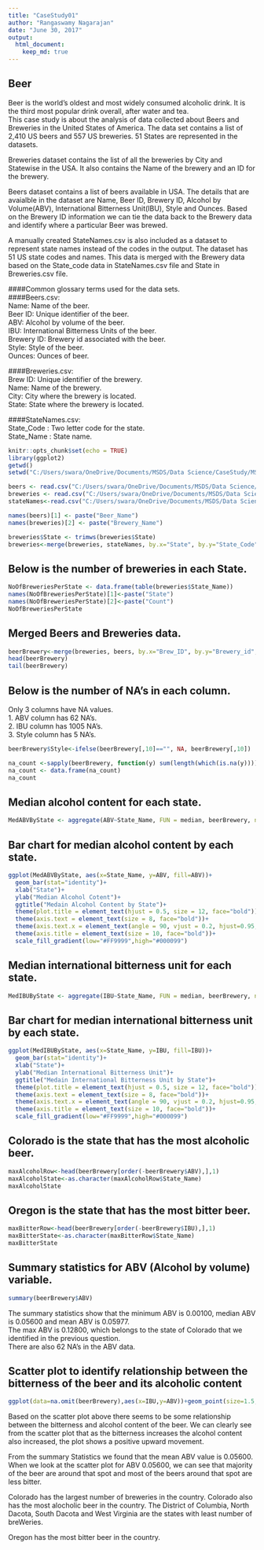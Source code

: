 ```yaml
---
title: "CaseStudy01"
author: "Rangaswamy Nagarajan"
date: "June 30, 2017"
output: 
  html_document:
    keep_md: true
---
```


## Beer

Beer is the world's oldest and most widely consumed alcoholic drink. It is the third most popular drink overall, after water and tea.<br />
This case study is about the analysis of data collected about Beers and Breweries in the United States of America. The data set contains a list of 2,410 US beers and 557 US breweries. 51 States are represented in the datasets.

Breweries dataset contains the list of all the breweries by City and Statewise in the USA.
It also contains the Name of the brewery and an ID for the brewery.

Beers dataset contains a list of beers available in USA.
The details that are avaialble in the dataset are Name, Beer ID, Brewery ID, Alcohol by Volume(ABV), International Bitterness Unit(IBU), Style and Ounces.
Based on the Brewery ID information we can tie the data back to the Brewery data and identify where a particular Beer was brewed.

A manually created StateNames.csv is also included as a dataset to represent state names instead of the codes in the output.
The dataset has 51 US state codes and names. This data is merged with the Brewery data based on the State_code data in StateNames.csv file and State in Breweries.csv file.<br />

####Common glossary terms used for the data sets.<br />
####Beers.csv:<br />
Name: Name of the beer.<br />
Beer ID: Unique identifier of the beer.<br />
ABV: Alcohol by volume of the beer.<br />
IBU: International Bitterness Units of the beer.<br />
Brewery ID: Brewery id associated with the beer.<br />
Style: Style of the beer.<br />
Ounces: Ounces of beer.

####Breweries.csv:<br />
Brew ID: Unique identifier of the brewery.<br />
Name: Name of the brewery.<br />
City: City where the brewery is located.<br />
State: State where the brewery is located.

####StateNames.csv:<br />
State_Code : Two letter code for the state.<br />
State_Name : State name.<br />

```r
knitr::opts_chunk$set(echo = TRUE)
library(ggplot2)
getwd()
setwd("C:/Users/swara/OneDrive/Documents/MSDS/Data Science/CaseStudy/MSDSCaseStudy01/Analysis")
```




```r
beers <- read.csv("C:/Users/swara/OneDrive/Documents/MSDS/Data Science/CaseStudy/MSDSCaseStudy01/Data/Beers.csv",header=TRUE)
breweries <- read.csv("C:/Users/swara/OneDrive/Documents/MSDS/Data Science/CaseStudy/MSDSCaseStudy01/Data/Breweries.csv", header=TRUE)
stateNames<-read.csv("C:/Users/swara/OneDrive/Documents/MSDS/Data Science/CaseStudy/MSDSCaseStudy01/Data/StateNames.csv",header=TRUE)

names(beers)[1] <- paste("Beer_Name")
names(breweries)[2] <- paste("Brewery_Name")

breweries$State <- trimws(breweries$State)
breweries<-merge(breweries, stateNames, by.x="State", by.y="State_Code", all=TRUE)
```


## Below is the number of breweries in each State.
<!-- Below code is used to identify the number of breweries in each state.-->
```r
NoOfBreweriesPerState <- data.frame(table(breweries$State_Name))
names(NoOfBreweriesPerState)[1]<-paste("State")
names(NoOfBreweriesPerState)[2]<-paste("Count")
NoOfBreweriesPerState
```

## Merged Beers and Breweries data.
```r
beerBrewery<-merge(breweries, beers, by.x="Brew_ID", by.y="Brewery_id", all=TRUE)
head(beerBrewery)
tail(beerBrewery)
```

## Below is the number of NA's in each column.
Only 3 columns have NA values.<br />
  1. ABV column has 62 NA's.<br />
  2. IBU column has 1005 NA's.<br />
  3. Style column has 5 NA's.<br />

<!--The below code is used to identify "" and replcae it with NA. There were 5 observations with style as "". the below code is used to replace "" with NA --> 

```r
beerBrewery$Style<-ifelse(beerBrewery[,10]=="", NA, beerBrewery[,10])
```
<!--The below code is used to count the number of NA is each column. -->
```r
na_count <-sapply(beerBrewery, function(y) sum(length(which(is.na(y)))))
na_count <- data.frame(na_count)
na_count
```


## Median alcohol content for each state.
```r
MedABVByState <- aggregate(ABV~State_Name, FUN = median, beerBrewery, na.rm = TRUE)
```

## Bar chart for median alcohol content by each state.

```r
ggplot(MedABVByState, aes(x=State_Name, y=ABV, fill=ABV))+
  geom_bar(stat="identity")+
  xlab("State")+
  ylab("Median Alcohol Cotent")+
  ggtitle("Medain Alcohol Content by State")+
  theme(plot.title = element_text(hjust = 0.5, size = 12, face="bold"))+
  theme(axis.text = element_text(size = 8, face="bold"))+
  theme(axis.text.x = element_text(angle = 90, vjust = 0.2, hjust=0.95, size = 8, face="bold"))+
  theme(axis.title = element_text(size = 10, face="bold"))+
  scale_fill_gradient(low="#FF9999",high="#000099")

```


## Median international bitterness unit for each state.
```r
MedIBUByState <- aggregate(IBU~State_Name, FUN = median, beerBrewery, na.rm = TRUE)
```

## Bar chart for median international bitterness unit by each state.
```r
ggplot(MedIBUByState, aes(x=State_Name, y=IBU, fill=IBU))+
  geom_bar(stat="identity")+
  xlab("State")+
  ylab("Median International Bitterness Unit")+
  ggtitle("Medain International Bitterness Unit by State")+
  theme(plot.title = element_text(hjust = 0.5, size = 12, face="bold"))+
  theme(axis.text = element_text(size = 8, face="bold"))+
  theme(axis.text.x = element_text(angle = 90, vjust = 0.2, hjust=0.95, size = 8, face="bold"))+
  theme(axis.title = element_text(size = 10, face="bold"))+
  scale_fill_gradient(low="#FF9999",high="#000099")
```
<!-- the codes for most alcoholic beer and most bitter beer works as following.-->
<!-- first the data is sorted in descending order based on ABV/IBU column.-->
<!-- the first observation is picked up using the head function, so now we have the observation that has the maximum value.-->
<!-- the oservation is assigned to a vector and the state is output from that vector.-->

## Colorado is the state that has the most alcoholic beer.
```r
maxAlcoholRow<-head(beerBrewery[order(-beerBrewery$ABV),],1)
maxAlcoholState<-as.character(maxAlcoholRow$State_Name)
maxAlcoholState
```


## Oregon is the state that has the most bitter beer.
```r
maxBitterRow<-head(beerBrewery[order(-beerBrewery$IBU),],1)
maxBitterState<-as.character(maxBitterRow$State_Name)
maxBitterState
```

## Summary statistics for ABV (Alcohol by volume) variable.
```r
summary(beerBrewery$ABV)
```
The summary statistics show that the minimum ABV is 0.00100, median ABV is 0.05600 and mean ABV is 0.05977.<br />
The max ABV is 0.12800, which belongs to the state of Colorado that we identified in the previous question.<br />
There are also 62 NA's in the ABV data.

##  Scatter plot to identify relationship between the bitterness of the beer and its alcoholic content
```r
ggplot(data=na.omit(beerBrewery),aes(x=IBU,y=ABV))+geom_point(size=1.5,alpha=.8)
```

Based on the scatter plot above there seems to be some relationship between the bitterness and alcohol content of the beer.
We can clearly see from the scatter plot that as the bitterness increases the alcohol content also increased, the plot shows a positive upward movement.

From the summary Statistics we found that the mean ABV value is 0.05600.
When we look at the scatter plot for ABV 0.05600, we can see that majority of the beer are around that spot and most of the beers around that spot are less bitter.

Colorado has the largest number  of breweries in the country. Colorado also has the most alocholic beer in the country.
The District of Columbia, North Dacota, South Dacota and West Virginia are the states with least number of breWeries.

Oregon has the most bitter beer in the country.

